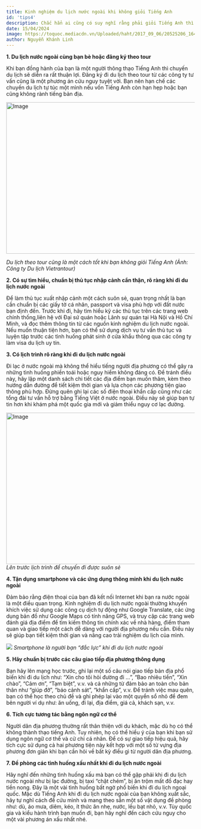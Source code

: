 ```yaml
---
title: Kinh nghiệm du lịch nước ngoài khi không giỏi Tiếng Anh
id: 'tips4'
description: Chắc hẳn ai cũng có suy nghĩ rằng phải giỏi Tiếng Anh thì mới có thể đi du lịch nước ngoài. Thực tế, bạn hoàn toàn có thể khám phá thế giới mà không cần biết Tiếng Anh thông qua việc áp dụng 7 chiến lược dưới đây.
date: 15/04/2024
image: https://toquoc.mediacdn.vn/Uploaded/haht/2017_09_06/20525206_1649319838412108_5479793087162061619_n_HGOO.jpg
author: Nguyễn Khánh Linh
---
```


**1. Du lịch nước ngoài cùng bạn bè hoặc đăng ký theo tour**

Khi bạn đồng hành của bạn là một người thông thạo Tiếng Anh thì chuyến du lịch sẽ diễn ra rất thuận lợi. Đăng ký đi du lịch theo tour từ các công ty tư vấn cũng là một phương án cứu nguy tuyệt vời. Bạn nên hạn chế các chuyến du lịch tự túc một mình nếu vốn Tiếng Anh còn hạn hẹp hoặc bạn cũng không rành tiếng bản địa.

<Image
	src="https://toquoc.mediacdn.vn/Uploaded/haht/2017_09_06/20525206_1649319838412108_5479793087162061619_n_HGOO.jpg"
	className="w-full"
	width="718"
	height="404"
	alt="Image"
/>

_Du lịch theo tour cũng là một cách tốt khi bạn không giỏi Tiếng Anh
(Ảnh: Công ty Du lịch Vietrantour)_

**2. Có sự tìm hiểu, chuẩn bị thủ tục nhập cảnh cẩn thận, rõ ràng khi đi du lịch nước ngoài**

Để làm thủ tục xuất nhập cảnh một cách suôn sẻ, quan trọng nhất là bạn cần chuẩn bị các giấy tờ cá nhân, passport và visa phù hợp với đất nước bạn định đến. Trước khi đi, hãy tìm hiểu kỹ các thủ tục trên các trang web chính thống,liên hệ với Đại sứ quán hoặc Lãnh sự quán tại Hà Nội và Hồ Chí Minh, và đọc thêm thông tin từ các nguồn kinh nghiệm du lịch nước ngoài. Nếu muốn thuận tiện hơn, bạn có thể sử dụng dịch vụ tư vấn thủ tục và luyện tập trước các tình huống phát sinh ở cửa khẩu thông qua các công ty làm visa du lịch uy tín.

**3. Có lịch trình rõ ràng khi đi du lịch nước ngoài**

Đi lạc ở nước ngoài mà không thể hiểu tiếng người địa phương có thể gây ra những tình huống phiền toái hoặc nguy hiểm không đáng có. Để tránh điều này, hãy lập một danh sách chi tiết các địa điểm bạn muốn thăm, kèm theo hướng dẫn đường để tiết kiệm thời gian và lựa chọn các phương tiện giao thông phù hợp. Đừng quên ghi lại các số điện thoại khẩn cấp cũng như các tổng đài tư vấn hỗ trợ bằng Tiếng Việt ở nước ngoài. Điều này sẽ giúp bạn tự tin hơn khi khám phá một quốc gia mới và giảm thiểu nguy cơ lạc đường.

<img
	src="https://sakos.vn/wp-content/uploads/2023/04/du-lich-a_1.jpg"
	className="w-full"
	width="718"
	height="404"
	alt="Image"
/>
_Lên trước lịch trình để chuyến đi được suôn sẻ_

**4. Tận dụng smartphone và các ứng dụng thông minh khi du lịch nước ngoài**

Đảm bảo rằng điện thoại của bạn đã kết nối Internet khi bạn ra nước ngoài là một điều quan trọng. Kinh nghiệm đi du lịch nước ngoài thường khuyến khích việc sử dụng các công cụ dịch tự động như Google Translate, các ứng dụng bản đồ như Google Maps có tính năng GPS, và truy cập các trang web đánh giá địa điểm để tìm kiếm thông tin chính xác về nhà hàng, điểm tham quan và giao tiếp một cách dễ dàng với người địa phương nếu cần. Điều này sẽ giúp bạn tiết kiệm thời gian và nâng cao trải nghiệm du lịch của mình.

![](https://cdn.tuoitrethudo.vn/stores/news_dataimages/2023/092023/14/16/lan-dau-du-lich-nuoc-ngoai-gen-z-can-chu-y-gi-kredivo-vietnam20230914163243.jpg?rt=20230914163248)
_Smartphone là người bạn “đắc lực” khi đi du lịch nước ngoài_

**5. Hãy chuẩn bị trước các câu giao tiếp địa phương thông dụng**

Bạn hãy lên mạng học trước, ghi lại một số câu nói giao tiếp bản địa phổ biến khi đi du lịch như: “Xin cho tôi hỏi đường đi …”, “Bao nhiêu tiền”, “Xin chào”, “Cảm ơn”, “Tạm biệt”, v.v. và cả những từ đảm bảo an toàn cho bản thân như “giúp đỡ”, “báo cảnh sát”, “khẩn cấp”, v.v.
Để tránh việc mau quên, bạn có thể học theo chủ đề và ghi phép lại vào một quyển sổ nhỏ để đem bên người ví dụ như: ăn uống, đi lại, địa điểm, giá cả, khách sạn, v.v.

**6. Tích cực tương tác bằng ngôn ngữ cơ thể**

Người dân địa phương thường rất thân thiện với du khách, mặc dù họ có thể không thành thạo tiếng Anh. Tuy nhiên, họ có thể hiểu ý của bạn khi bạn sử dụng ngôn ngữ cơ thể và cử chỉ cá nhân. Để có sự giao tiếp hiệu quả, hãy tích cực sử dụng cả hai phương tiện này kết hợp với một số từ vựng địa phương đơn giản khi bạn cần hỏi về bất kỳ điều gì từ người dân địa phương.

**7. Đề phòng các tình huống xấu nhất khi đi du lịch nước ngoài**

Hãy nghĩ đến những tình huống xấu mà bạn có thể gặp phải khi đi du lịch nước ngoài như bị lạc đường, bị taxi “chặt chém”, bị ăn trộm mất đồ đạc hay tiền nong. Đây là một vài tình huống bất ngờ phổ biến khi đi du lịch ngoại quốc. Mặc dù Tiếng Anh khi đi du lịch nước ngoài của bạn không xuất sắc, hãy tự nghĩ cách để cứu mình và mang theo sẵn một số vật dụng đề phòng như: dù, áo mưa, diêm, kéo, ít thức ăn nhẹ, nước, lều bạt nhỏ, v.v. Tùy quốc gia và kiểu hành trình bạn muốn đi, bạn hãy nghĩ đến cách cứu nguy cho một vài phương án xấu nhất nhé.
